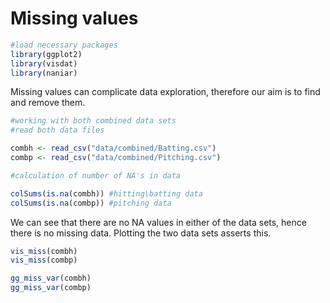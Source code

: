 # Missing values

```r
#load necessary packages
library(ggplot2)
library(visdat)
library(naniar)
```
Missing values can complicate data exploration, therefore our aim is to find and remove them.

```r

#working with both combined data sets
#read both data files

combh <- read_csv("data/combined/Batting.csv")
combp <- read_csv("data/combined/Pitching.csv")

```

```r

#calculation of number of NA's in data

colSums(is.na(combh)) #hitting\batting data
colSums(is.na(combp)) #pitching data

```
We can see that there are no NA values in either of the data sets, hence there is no missing data.
Plotting the two data sets asserts this.

```r
vis_miss(combh)
vis_miss(combp)

gg_miss_var(combh)
gg_miss_var(combp)
```
